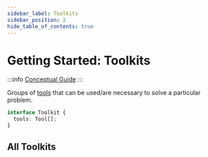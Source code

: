 ```yaml
---
sidebar_label: Toolkits
sidebar_position: 2
hide_table_of_contents: true
---
```


# Getting Started: Toolkits

:::info
[Conceptual Guide](https://docs.langchain.com/docs/components/agents/toolkit)
:::

Groups of [tools](../tools/) that can be used/are necessary to solve a particular problem.

```typescript
interface Toolkit {
  tools: Tool[];
}
```

## All Toolkits


<DocCardList/>
